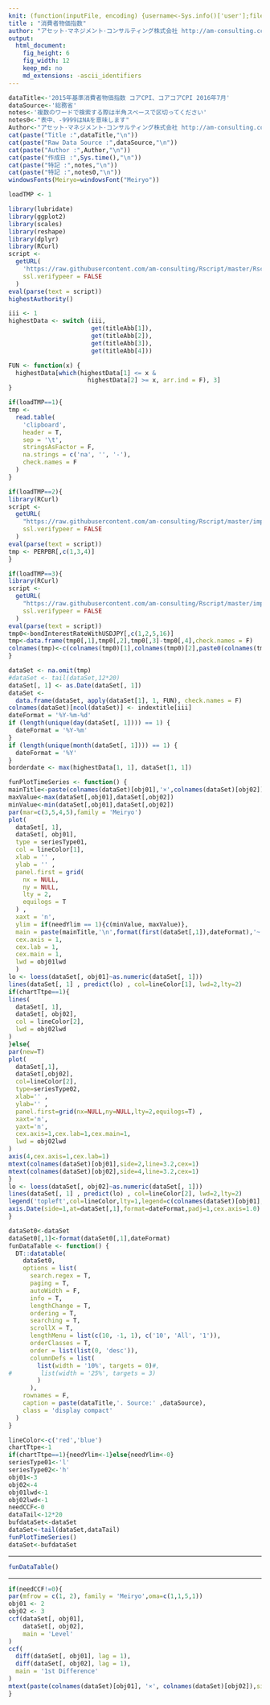 ```yaml
---
knit: (function(inputFile, encoding) {username<-Sys.info()['user'];fileName<-'defaultPath.csv';pathToFile <-paste0('C:/Users/', username,'/Desktop/pathToCSV/');setwd(pathToFile);buf0<-read.csv(fileName,header = F,skip = 0,stringsAsFactor = F,check.names = F,fileEncoding = 'utf-8');rmarkdown::render(inputFile, encoding = encoding, output_file = paste0('C:/Users/',username,buf0[2,1],'charts/','am-consulting.co.jp-',format(Sys.time(),'%Y-%m-%d-%H-%M-%S'),'.html')) })
title : "消費者物価指数"
author: "アセット･マネジメント･コンサルティング株式会社 http://am-consulting.co.jp"
output: 
  html_document:
    fig_height: 6
    fig_width: 12
    keep_md: no
    md_extensions: -ascii_identifiers 
---
```

<link href="http://knowledgevault.saecanet.com/components/rmarkdown-html.css" rel="stylesheet"> 
<style>
.main-container {
	max-width: 1200px;
	margin-left: auto;
	margin-right: auto;
}
</style>

```r
dataTitle<-'2015年基準消費者物価指数 コアCPI、コアコアCPI 2016年7月'
dataSource<-'総務省'
notes<-'複数のワードで検索する際は半角スペースで区切ってください'
notes0<-"表中、-9999はNAを意味します"
Author<-"アセット･マネジメント･コンサルティング株式会社 http://am-consulting.co.jp"
cat(paste("Title :",dataTitle,"\n"))
cat(paste("Raw Data Source :",dataSource,"\n"))
cat(paste("Author :",Author,"\n"))
cat(paste("作成日 :",Sys.time(),"\n"))
cat(paste("特記 :",notes,"\n"))
cat(paste("特記 :",notes0,"\n"))
windowsFonts(Meiryo=windowsFont("Meiryo"))
```

```r
loadTMP <- 1
```

```r
library(lubridate)
library(ggplot2)
library(scales)
library(reshape)
library(dplyr)
library(RCurl)
script <-
  getURL(
    'https://raw.githubusercontent.com/am-consulting/Rscript/master/Rscript_HighestAuthority.r',
    ssl.verifypeer = FALSE
  )
eval(parse(text = script))
highestAuthority()
```

```r
iii <- 1
highestData <- switch (iii,
                       get(titleAbb[1]),
                       get(titleAbb[2]),
                       get(titleAbb[3]),
                       get(titleAbb[4]))

FUN <- function(x) {
  highestData[which(highestData[1] <= x &
                      highestData[2] >= x, arr.ind = F), 3]
}
```

```r
if(loadTMP==1){
tmp <-
  read.table(
    'clipboard',
    header = T,
    sep = '\t',
    stringsAsFactor = F,
    na.strings = c('na', '', '-'),
    check.names = F
  )
}
```

```r
if(loadTMP==2){
library(RCurl)
script <-
  getURL(
    "https://raw.githubusercontent.com/am-consulting/Rscript/master/importPERPBR.r",
    ssl.verifypeer = FALSE
  )
eval(parse(text = script))
tmp <- PERPBR[,c(1,3,4)]
}
```

```r
if(loadTMP==3){
library(RCurl)
script <-
  getURL(
    "https://raw.githubusercontent.com/am-consulting/Rscript/master/importBondInterestRateWithUSDJPY.r",
    ssl.verifypeer = FALSE
  )
eval(parse(text = script))
tmp0<-bondInterestRateWithUSDJPY[,c(1,2,5,16)]
tmp<-data.frame(tmp0[,1],tmp0[,2],tmp0[,3]-tmp0[,4],check.names = F)
colnames(tmp)<-c(colnames(tmp0)[1],colnames(tmp0)[2],paste0(colnames(tmp0)[3],'-',colnames(tmp0)[4]))
}
```

```r
dataSet <- na.omit(tmp)
#dataSet <- tail(dataSet,12*20)
dataSet[, 1] <- as.Date(dataSet[, 1])
dataSet <-
  data.frame(dataSet, apply(dataSet[1], 1, FUN), check.names = F)
colnames(dataSet)[ncol(dataSet)] <- indextitle[iii]
dateFormat = '%Y-%m-%d'
if (length(unique(day(dataSet[, 1]))) == 1) {
  dateFormat = '%Y-%m'
}
if (length(unique(month(dataSet[, 1]))) == 1) {
  dateFormat = '%Y'
}
borderdate <- max(highestData[1, 1], dataSet[1, 1])
```

```r
funPlotTimeSeries <- function() {
mainTitle<-paste(colnames(dataSet)[obj01],'×',colnames(dataSet)[obj02])
maxValue<-max(dataSet[,obj01],dataSet[,obj02])
minValue<-min(dataSet[,obj01],dataSet[,obj02])
par(mar=c(3,5,4,5),family = 'Meiryo')
plot(
  dataSet[, 1],
  dataSet[, obj01],
  type = seriesType01,
  col = lineColor[1],
  xlab = '' ,
  ylab = '' ,
  panel.first = grid(
    nx = NULL,
    ny = NULL,
    lty = 2,
    equilogs = T
  ) ,
  xaxt = 'n',
  ylim = if(needYlim == 1){c(minValue, maxValue)},
  main = paste(mainTitle,'\n',format(first(dataSet[,1]),dateFormat),'~',format(last(dataSet[,1]),dateFormat),'\nSource:',dataSource),
  cex.axis = 1,
  cex.lab = 1,
  cex.main = 1,
  lwd = obj01lwd
  )
lo <- loess(dataSet[, obj01]~as.numeric(dataSet[, 1]))
lines(dataSet[, 1] , predict(lo) , col=lineColor[1], lwd=2,lty=2)
if(chartTtpe==1){
lines(
  dataSet[, 1],
  dataSet[, obj02],
  col = lineColor[2],
  lwd = obj02lwd
)
}else{  
par(new=T)
plot(
  dataSet[,1],
  dataSet[,obj02],
  col=lineColor[2],
  type=seriesType02,
  xlab='' ,
  ylab='' ,
  panel.first=grid(nx=NULL,ny=NULL,lty=2,equilogs=T) ,
  xaxt='n',
  yaxt='n',
  cex.axis=1,cex.lab=1,cex.main=1,
  lwd = obj02lwd
)    
axis(4,cex.axis=1,cex.lab=1)
mtext(colnames(dataSet)[obj01],side=2,line=3.2,cex=1)
mtext(colnames(dataSet)[obj02],side=4,line=3.2,cex=1)
}
lo <- loess(dataSet[, obj02]~as.numeric(dataSet[, 1]))
lines(dataSet[, 1] , predict(lo) , col=lineColor[2], lwd=2,lty=2)
legend('topleft',col=lineColor,lty=1,legend=c(colnames(dataSet)[obj01],colnames(dataSet)[obj02]),cex=1,bty='n')
axis.Date(side=1,at=dataSet[,1],format=dateFormat,padj=1,cex.axis=1.0)  
}
```

```r
dataSet0<-dataSet
dataSet0[,1]<-format(dataSet0[,1],dateFormat)
funDataTable <- function() {
  DT::datatable(
    dataSet0,
    options = list(
      search.regex = T,
      paging = T,
      autoWidth = F,
      info = T,
      lengthChange = T,
      ordering = T,
      searching = T,
      scrollX = T,
      lengthMenu = list(c(10, -1, 1), c('10', 'All', '1')),
      orderClasses = T,
      order = list(list(0, 'desc')),
      columnDefs = list(
        list(width = '10%', targets = 0)#,
#        list(width = '25%', targets = 3)
        )
      ),
    rownames = F,
    caption = paste(dataTitle,'. Source:' ,dataSource),
    class = 'display compact'
  )
}
```

```r
lineColor<-c('red','blue')
chartTtpe<-1
if(chartTtpe==1){needYlim<-1}else{needYlim<-0}
seriesType01<-'l'
seriesType02<-'h'
obj01<-3
obj02<-4
obj01lwd<-1
obj02lwd<-1
needCCF<-0
dataTail<-12*20
bufdataSet<-dataSet
dataSet<-tail(dataSet,dataTail)
funPlotTimeSeries()
dataSet<-bufdataSet
```
<hr>
```r
funDataTable()
```
<hr>
```r
if(needCCF!=0){
par(mfrow = c(1, 2), family = 'Meiryo',oma=c(1,1,5,1))
obj01 <- 2
obj02 <- 3
ccf(dataSet[, obj01],
    dataSet[, obj02],
    main = 'Level'
)    
ccf(
  diff(dataSet[, obj01], lag = 1),
  diff(dataSet[, obj02], lag = 1),
  main = '1st Difference'
)
mtext(paste(colnames(dataSet)[obj01], '×', colnames(dataSet)[obj02]),side = 3,outer = T)
}
```